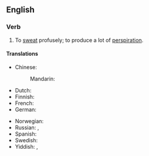 ==English==

===Verb===
{{head|en|verb}}

# {{lb|en|simile}} To [[sweat]] profusely; to produce a lot of [[perspiration]].

====Translations====
{{trans-top|sweat profusely}}
* Chinese:
*: Mandarin: {{t|cmn|[[全身]][[冒汗]]|tr=quánshēn màohàn|sc=Hani}}
* Dutch: {{t|nl|zweten als een otter}}
* Finnish: {{t|fi|[[hikoilla]] [[kuin]] [[sika]]}}
* French: {{t+|fr|suer comme un bœuf}}
* German: {{t|de|wie ein Schwein schwitzen}}
{{trans-mid}}
* Norwegian: {{t|no|svette som en gris}}
* Russian: {{t|ru|[[поте́ть]] [[как]] [[свинья́]]|impf}}, {{t|ru|[[вспоте́ть]] [[как]] [[свинья́]]|pf}}
* Spanish: {{t|es|sudar como un pollo}}
* Swedish: {{t|sv|svettas som en gris}}
* Yiddish: {{t|yi|שוויצן ווי אַ חזיר|tr=shvitsn vi a khazer}}, {{t|yi|שוויצן ווי אַ ביבער}}
{{trans-bottom}}